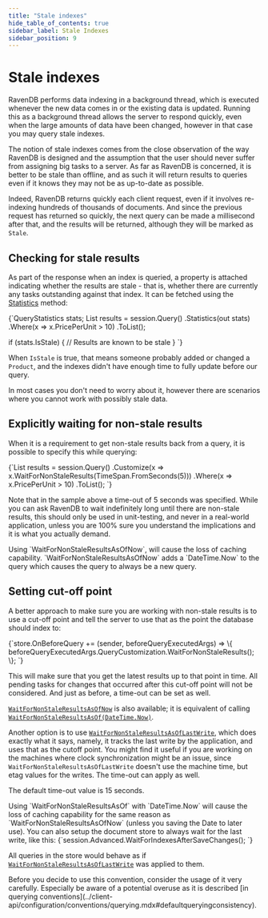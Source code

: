 ```yaml
---
title: "Stale indexes"
hide_table_of_contents: true
sidebar_label: Stale Indexes
sidebar_position: 9
---
```



# Stale indexes

RavenDB performs data indexing in a background thread, which is executed whenever the new data comes in or the existing data is updated. Running this as a background thread allows the server to respond quickly, even when the large amounts of data have been changed, however in that case you may query stale indexes.

The notion of stale indexes comes from the close observation of the way RavenDB is designed and the assumption that the user should never suffer from assigning big tasks to a server. As far as RavenDB is concerned, it is better to be stale than offline, and as such it will return results to queries even if it knows they may not be as up-to-date as possible.

Indeed, RavenDB returns quickly each client request, even if it involves re-indexing hundreds of thousands of documents. And since the previous request has returned so quickly, the next query can be made a millisecond after that, and the results will be returned, although they will be marked as `Stale`.

## Checking for stale results

As part of the response when an index is queried, a property is attached indicating whether the results are stale - that is, whether there are currently any tasks outstanding against that index. It can be fetched using the [Statistics](../client-api/session/querying/how-to-get-query-statistics.mdx) method:

<TabItem value="stale1" label="stale1">
<CodeBlock language="csharp">
{`QueryStatistics stats;
List<Product> results = session.Query<Product>()
    .Statistics(out stats)
    .Where(x => x.PricePerUnit > 10)
    .ToList();

if (stats.IsStale)
\{
    // Results are known to be stale
\}
`}
</CodeBlock>
</TabItem>

When `IsStale` is true, that means someone probably added or changed a `Product`, and the indexes didn't have enough time to fully update before our query.

In most cases you don't need to worry about it, however there are scenarios where you cannot work with possibly stale data.

## Explicitly waiting for non-stale results

When it is a requirement to get non-stale results back from a query, it is possible to specify this while querying:

<TabItem value="stale2" label="stale2">
<CodeBlock language="csharp">
{`List<Product> results = session.Query<Product>()
    .Customize(x => x.WaitForNonStaleResults(TimeSpan.FromSeconds(5)))
    .Where(x => x.PricePerUnit > 10)
    .ToList();
`}
</CodeBlock>
</TabItem>

Note that in the sample above a time-out of 5 seconds was specified. While you can ask RavenDB to wait indefinitely long until there are non-stale results, this should only be used in unit-testing, and never in a real-world application, unless you are 100% sure you understand the implications and it is what you actually demand.

<Admonition type="warning" title="Important" id="important" href="#important">
Using `WaitForNonStaleResultsAsOfNow`, will cause the loss of caching capability. `WaitForNonStaleResultsAsOfNow` adds a `DateTime.Now` to the query which causes the query to always be a new query.
</Admonition>

## Setting cut-off point

A better approach to make sure you are working with non-stale results is to use a cut-off point and tell the server to use that as the point the database should index to:

<TabItem value="stale3" label="stale3">
<CodeBlock language="csharp">
{`store.OnBeforeQuery += (sender, beforeQueryExecutedArgs) =>
\{
    beforeQueryExecutedArgs.QueryCustomization.WaitForNonStaleResults();
\};
`}
</CodeBlock>
</TabItem>

This will make sure that you get the latest results up to that point in time. All pending tasks for changes that occurred after this cut-off point will not be considered. And just as before, a time-out can be set as well.

[`WaitForNonStaleResultsAsOfNow`](../client-api/session/querying/how-to-customize-query.mdx#waitfornonstaleresultsasofnow) is also available; it is equivalent of calling [`WaitForNonStaleResultsAsOf(DateTime.Now)`](../client-api/session/querying/how-to-customize-query.mdx#waitfornonstaleresultsasof).

Another option is to use [`WaitForNonStaleResultsAsOfLastWrite`](../client-api/session/querying/how-to-customize-query.mdx#waitfornonstaleresultsasoflastwrite), which does exactly what it says, namely, it tracks the last write by the application, and uses that as the cutoff point. You might find it useful if you are working on the machines where clock synchronization might be an issue, since `WaitForNonStaleResultsAsOfLastWrite` doesn't use the machine time, but etag values for the writes. The time-out can apply as well.

The default time-out value is 15 seconds.

<Admonition type="danger" title="Warning" id="warning" href="#warning">
Using `WaitForNonStaleResultsAsOf` with `DateTime.Now` will cause the loss of caching capability for the same reason as `WaitForNonStaleResultsAsOfNow` (unless you saving the Date to later use).
</Admonition>

<Admonition type="info" title="Convention" id="convention" href="#convention">
You can also setup the document store to always wait for the last write, like this:

<TabItem value="stale4" label="stale4">
<CodeBlock language="csharp">
{`session.Advanced.WaitForIndexesAfterSaveChanges();
`}
</CodeBlock>
</TabItem>

All queries in the store would behave as if [`WaitForNonStaleResultsAsOfLastWrite`](../client-api/session/querying/how-to-customize-query.mdx#waitfornonstaleresultsasoflastwrite) was applied to them.

<Admonition type="danger" title="Warning" id="warning" href="#warning">
Before you decide to use this convention, consider the usage of it very carefully. Especially be aware of a potential overuse as it is described [in querying conventions](../client-api/configuration/conventions/querying.mdx#defaultqueryingconsistency).
</Admonition>
</Admonition>



